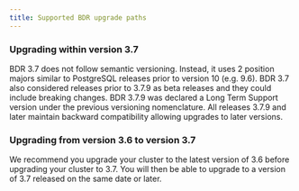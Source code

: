 ```yaml
---
title: Supported BDR upgrade paths
---
```


### Upgrading within version 3.7

BDR 3.7 does not follow semantic versioning. Instead, it uses 2 position majors similar to PostgreSQL releases prior to version 10 (e.g. 9.6).  BDR 3.7 also considered releases prior to 3.7.9 as beta releases and they could include breaking changes. BDR 3.7.9 was declared a Long Term Support version under the previous versioning nomenclature. All releases 3.7.9 and later maintain backward compatibility allowing upgrades to later versions.


### Upgrading from version 3.6 to version 3.7

We recommend you upgrade your cluster to the latest version of 3.6 before upgrading your cluster to 3.7.  You will then be able to upgrade to a version of 3.7 released on the same date or later. 

